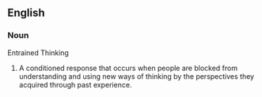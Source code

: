 ==English==

===Noun===
Entrained Thinking

# A conditioned response that occurs when people are blocked from understanding and using new ways of thinking by the perspectives they acquired through past experience.